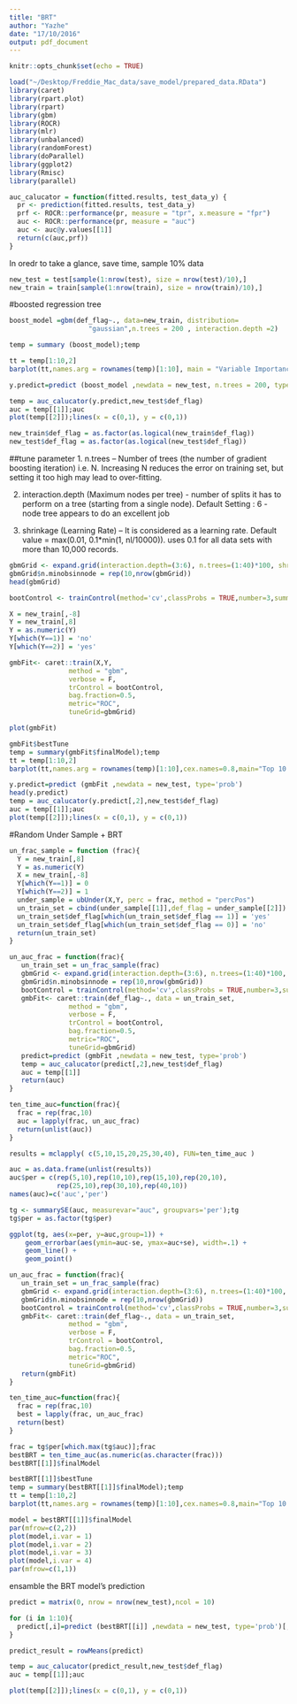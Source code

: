 ```yaml
---
title: "BRT"
author: "Yazhe"
date: "17/10/2016"
output: pdf_document
---
```


```r
knitr::opts_chunk$set(echo = TRUE)
```

```r
load("~/Desktop/Freddie_Mac_data/save_model/prepared_data.RData")
library(caret)
library(rpart.plot)
library(rpart)
library(gbm)
library(ROCR)
library(mlr)
library(unbalanced)
library(randomForest)
library(doParallel) 
library(ggplot2)
library(Rmisc) 
library(parallel)
```

```r
auc_calucator = function(fitted.results, test_data_y) {
  pr <- prediction(fitted.results, test_data_y)
  prf <- ROCR::performance(pr, measure = "tpr", x.measure = "fpr")
  auc <- ROCR::performance(pr, measure = "auc")
  auc <- auc@y.values[[1]]
  return(c(auc,prf))
}
```

In oredr to take a glance, save time, sample 10% data
```r
new_test = test[sample(1:nrow(test), size = nrow(test)/10),]
new_train = train[sample(1:nrow(train), size = nrow(train)/10),]
```


#boosted regression tree
```r
boost_model =gbm(def_flag~., data=new_train, distribution=
                    "gaussian",n.trees = 200 , interaction.depth =2)

temp = summary (boost_model);temp

tt = temp[1:10,2]
barplot(tt,names.arg = rownames(temp)[1:10], main = "Variable Importance")

y.predict=predict (boost_model ,newdata = new_test, n.trees = 200, type='response')
```

```r
temp = auc_calucator(y.predict,new_test$def_flag)
auc = temp[[1]];auc
plot(temp[[2]]);lines(x = c(0,1), y = c(0,1))
```

```r
new_train$def_flag = as.factor(as.logical(new_train$def_flag))
new_test$def_flag = as.factor(as.logical(new_test$def_flag))
```

##tune parameter
1. n.trees – Number of trees (the number of gradient boosting iteration) i.e. N. Increasing N reduces the error on training set, but setting it too high may lead to over-fitting.

2. interaction.depth (Maximum nodes per tree) - number of splits it has to perform on a tree (starting from a single node). Default Setting : 6 - node tree appears to do an excellent job 

3. shrinkage (Learning Rate) – It is considered as a learning rate. Default value = max(0.01, 0.1*min(1, nl/10000)). uses 0.1 for all data sets with more than 10,000 records.

```r
gbmGrid <- expand.grid(interaction.depth=(3:6), n.trees=(1:40)*100, shrinkage=.01)
gbmGrid$n.minobsinnode = rep(10,nrow(gbmGrid))
head(gbmGrid)

bootControl <- trainControl(method='cv',classProbs = TRUE,number=3,summaryFunction = twoClassSummary)

X = new_train[,-8]
Y = new_train[,8]
Y = as.numeric(Y)
Y[which(Y==1)] = 'no'
Y[which(Y==2)] = 'yes'
```

```r
gmbFit<- caret::train(X,Y, 
               method = "gbm", 
               verbose = F, 
               trControl = bootControl, 
               bag.fraction=0.5,
               metric="ROC",
               tuneGrid=gbmGrid)
```

```r
plot(gmbFit)
```

```r
gmbFit$bestTune
temp = summary(gmbFit$finalModel);temp
tt = temp[1:10,2]
barplot(tt,names.arg = rownames(temp)[1:10],cex.names=0.8,main="Top 10 Variable Importance")
```

```r
y.predict=predict (gmbFit ,newdata = new_test, type='prob')
head(y.predict)
temp = auc_calucator(y.predict[,2],new_test$def_flag)
auc = temp[[1]];auc
plot(temp[[2]]);lines(x = c(0,1), y = c(0,1))
```

#Random Under Sample + BRT
```r
un_frac_sample = function (frac){
  Y = new_train[,8]
  Y = as.numeric(Y)
  X = new_train[,-8]
  Y[which(Y==1)] = 0
  Y[which(Y==2)] = 1
  under_sample = ubUnder(X,Y, perc = frac, method = "percPos")
  un_train_set = cbind(under_sample[[1]],def_flag = under_sample[[2]])
  un_train_set$def_flag[which(un_train_set$def_flag == 1)] = 'yes'
  un_train_set$def_flag[which(un_train_set$def_flag == 0)] = 'no'
  return(un_train_set)
}

un_auc_frac = function(frac){
   un_train_set = un_frac_sample(frac)
   gbmGrid <- expand.grid(interaction.depth=(3:6), n.trees=(1:40)*100, shrinkage=.01)
   gbmGrid$n.minobsinnode = rep(10,nrow(gbmGrid))
   bootControl = trainControl(method='cv',classProbs = TRUE,number=3,summaryFunction =       twoClassSummary)
   gmbFit<- caret::train(def_flag~., data = un_train_set, 
               method = "gbm", 
               verbose = F, 
               trControl = bootControl, 
               bag.fraction=0.5,
               metric="ROC",
               tuneGrid=gbmGrid)
   predict=predict (gmbFit ,newdata = new_test, type='prob')
   temp = auc_calucator(predict[,2],new_test$def_flag)
   auc = temp[[1]]
   return(auc)
}
```

```r
ten_time_auc=function(frac){
  frac = rep(frac,10)
  auc = lapply(frac, un_auc_frac)
  return(unlist(auc))
}
```

```r
results = mclapply( c(5,10,15,20,25,30,40), FUN=ten_time_auc )
```

```r
auc = as.data.frame(unlist(results))
auc$per = c(rep(5,10),rep(10,10),rep(15,10),rep(20,10),
            rep(25,10),rep(30,10),rep(40,10))
names(auc)=c('auc','per')

tg <- summarySE(auc, measurevar="auc", groupvars='per');tg
tg$per = as.factor(tg$per)

ggplot(tg, aes(x=per, y=auc,group=1)) + 
    geom_errorbar(aes(ymin=auc-se, ymax=auc+se), width=.1) +
    geom_line() +
    geom_point()
```

```r
un_auc_frac = function(frac){
   un_train_set = un_frac_sample(frac)
   gbmGrid <- expand.grid(interaction.depth=(3:6), n.trees=(1:40)*100, shrinkage=.01)
   gbmGrid$n.minobsinnode = rep(10,nrow(gbmGrid))
   bootControl = trainControl(method='cv',classProbs = TRUE,number=3,summaryFunction =       twoClassSummary)
   gmbFit<- caret::train(def_flag~., data = un_train_set, 
               method = "gbm", 
               verbose = F, 
               trControl = bootControl, 
               bag.fraction=0.5,
               metric="ROC",
               tuneGrid=gbmGrid)
   return(gmbFit)
}

ten_time_auc=function(frac){
  frac = rep(frac,10)
  best = lapply(frac, un_auc_frac)
  return(best)
}   
```

```r
frac = tg$per[which.max(tg$auc)];frac
bestBRT = ten_time_auc(as.numeric(as.character(frac)))
bestBRT[[1]]$finalModel
```

```r
bestBRT[[1]]$bestTune
temp = summary(bestBRT[[1]]$finalModel);temp
tt = temp[1:10,2]
barplot(tt,names.arg = rownames(temp)[1:10],cex.names=0.8,main="Top 10 Variable Importance")
```

```r
model = bestBRT[[1]]$finalModel
par(mfrow=c(2,2))
plot(model,i.var = 1)
plot(model,i.var = 2)
plot(model,i.var = 3)
plot(model,i.var = 4)
par(mfrow=c(1,1))
```


ensamble the BRT model's prediction
```r
predict = matrix(0, nrow = nrow(new_test),ncol = 10)

for (i in 1:10){
  predict[,i]=predict (bestBRT[[i]] ,newdata = new_test, type='prob')[,2]
}

predict_result = rowMeans(predict)

temp = auc_calucator(predict_result,new_test$def_flag)
auc = temp[[1]];auc
```

```r
plot(temp[[2]]);lines(x = c(0,1), y = c(0,1))
```
